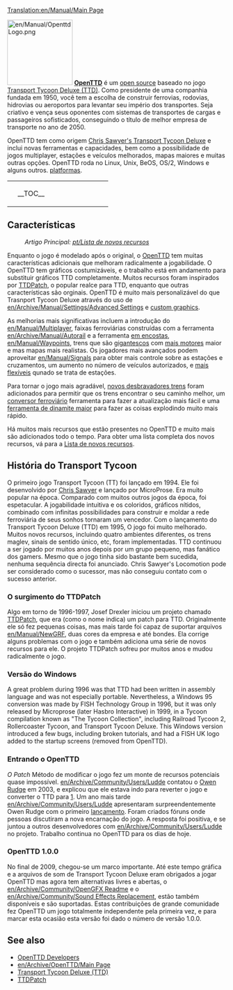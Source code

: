 [[Translation:en/Manual/Main Page]]
{{pt/Tradução|en/Manual/Main Page|100}}
{{pt/Manual/Tabela de conteúdos}}

[[File:en/Manual/OpenttdLogo.png|left|150px]]
[http://www.openttd.org/ '''OpenTTD'''] é um [http://pt.wikipedia.org/wiki/Código_aberto open source] baseado no jogo [http://pt.wikipedia.org/wiki/Transport_Tycoon Transport Tycoon Deluxe (TTD)]. Como presidente de uma companhia fundada em 1950, você tem a escolha de construir ferrovias, rodovias, hidrovias ou aeroportos para levantar seu império dos transportes. Seja criativo e vença seus oponentes com sistemas de transportes de cargas e passageiros sofisticados, conseguindo o título de melhor empresa de transporte no ano de 2050.

OpenTTD tem como origem [http://www.chrissawyer.com/info.htm Chris Sawyer's Transport Tycoon Deluxe] e inclui novas ferramentas e capacidades, bem como a possibilidade de jogos multiplayer, estações e veículos melhorados, mapas maiores e muitas outras opções. OpenTTD roda no Linux, Unix, BeOS, OS/2, Windows e alguns outros.
[[en/Archive/Compilation and Ports/Operating system|platformas]].

{| align="center"
|colspan=2 style="background:none; border:0px"|
|width=200 style="background:none; border:0px"| __TOC__
|style="background:none; border:0px"| [[File:en/Manual/Intro screen.png|frame|center|OpenTTD [[en/Manual/Game interface#main-window-contents|tela de introdução]]]]
|}

==Características==
:''Artigo Principal: [[pt/Lista de novos recursos]]''

Enquanto o jogo é modelado após o original, o [http://www.openttd.org/ OpenTTD] tem muitas características adicionais que melhoram radicalmente a jogabilidade. O OpenTTD tem gráficos costumizáveis, e o trabalho está em andamento para substituir gráficos TTD completamente. Muitos recursos foram inspirados por [http://www.ttdpatch.net/ TTDPatch], o popular realce para TTD, enquanto que outras características são orginais. OpenTTD é muito mais personalizável do que Trasnport Tycoon Deluxe através do uso de [[en/Archive/Manual/Settings/Advanced Settings]] e [[en/Manual/NewGRF|custom graphics]].

As melhorias mais significativas incluem a introdução do [[en/Manual/Multiplayer]], faixas ferroviárias construídas com a ferramenta [[en/Archive/Manual/Autorail]] e a ferramenta [[pt/Construção em encostas|em encostas]], [[en/Manual/Waypoints]], trens que são [[pt/Trens gigantescos|gigantescos]] com [[en/Archive/Manual/Multiheaded trains|mais motores]] maior e mas mapas mais realistas. Os jogadores mais avançados podem aproveitar [[en/Manual/Signals]] para obter mais controle sobre as estações e cruzamentos, um aumento no número de veículos autorizados, e  [[pt/Estações não uniformes|mais flexíveis]] qunado se trata de estações.

Para tornar o jogo mais agradável, [[en/Archive/Manual/Yet Another PBS Patch|novos desbravadores trens]] foram adicionados para permitir que os trens encontrar o seu caminho melhor, um [[en/Manual/Convert rail|conversor ferroviário]] ferramenta para fazer a atualização mais fácil e uma [[en/Archive/Manual/Settings/Extra dynamite|ferramenta de dinamite maior]] para fazer as coisas explodindo muito mais rápido.

Há muitos mais recursos que estão presentes no OpenTTD e muito mais são adicionados todo o tempo. Para obter uma lista completa dos novos recursos, vá para a [[pt/Lista de novos recursos|Lista de novos recursos]].

==História do Transport Tycoon==
O primeiro jogo Transport Tycoon (TT) foi lançado em 1994. Ele foi desenvolvido por [http://www.chrissawyer.com/ Chris Sawyer] e lançado por MicroProse. 
Era muito popular na época. Comparado com muitos outros jogos da época, foi espetacular. A jogabilidade intuitiva e os coloridos, gráficos nítidos, combinado com infinitas possibilidades para construir e moldar a rede ferroviária de seus sonhos tornaram um vencedor.
Com o lançamento do Transport Tycoon Deluxe (TTD) em 1995, O jogo foi muito melhorado. Muitos novos recursos, incluindo quatro ambientes diferentes, os trens maglev, sinais de sentido único, etc, foram implementadas. TTD continuou a ser jogado por muitos anos depois por um grupo pequeno, mas fanático dos gamers. Mesmo que o jogo tinha sido bastante bem sucedida, nenhuma sequência directa foi anunciado. Chris Sawyer's Locomotion pode ser considerado como o sucessor, mas não conseguiu contato com o sucesso anterior.

===O surgimento do TTDPatch===
Algo em torno de 1996-1997, Josef Drexler iniciou um projeto chamado [http://www.ttdpatch.net/ TTDPatch], que era (como o nome indica) um patch para TTD. Originalmente ele só fez pequenas coisas, mas mais tarde foi capaz de suportar arquivos [[en/Manual/NewGRF]], duas cores da empresa e até bondes. Ela corrige alguns problemas com o jogo e também adiciona uma série de novos recursos para ele. O projeto TTDPatch sofreu por muitos anos e mudou radicalmente o jogo.

===Versão do Windows===
A great problem during 1996 was that TTD had been written in assembly language and was not especially portable. Nevertheless, a Windows 95 conversion was made by FISH Technology Group in 1996, but it was only released by Microprose (later Hasbro Interactive) in 1999, in a Tycoon compilation known as "The Tycoon Collection", including Railroad Tycoon 2, Rollercoaster Tycoon, and Transport Tycoon Deluxe. This Windows version introduced a few bugs, including broken tutorials, and had a FISH UK logo added to the startup screens (removed from OpenTTD).

===Entrando o OpenTTD===
''O Patch'' Método de modificar o jogo fez um monte de recursos potenciais quase impossível. [[en/Archive/Community/Users/Ludde]] contatou o [http://www.tt-forums.net/ Owen Rudge] em 2003, e explicou que ele estava indo para reverter o jogo e converter o TTD para [http://pt.wikipedia.org/wiki/C_(linguagem_de_programação)C]. Um ano mais tarde [[en/Archive/Community/Users/Ludde]] apresentaram surpreendentemente Owen Rudge com o primeiro [http://pt.wikipedia.org/wiki/Liberação_de_software lançamento]. Foram criados fóruns onde pessoas discutiram a nova encarnação do jogo. A resposta foi positiva, e se juntou a outros desenvolvedores com [[en/Archive/Community/Users/Ludde]] no projeto. Trabalho continua no OpenTTD para os dias de hoje.

===OpenTTD 1.0.0===
No final de 2009, chegou-se um marco importante. Até este tempo gráfica e a arquivos de som de Transport Tycoon Deluxe eram obrigados a jogar OpenTTD mas agora tem alternativas livres e abertas, o [[en/Archive/Community/OpenGFX Readme]] e o [[en/Archive/Community/Sound Effects Replacement]], estão também disponíveis e são suportadas. Estas contribuições de grande comunidade fez OpenTTD um jogo totalmente independente pela primeira vez, e para marcar esta ocasião esta versão foi dado o número de versão 1.0.0.

==See also==
*[[en/Archive/Community/Developers|OpenTTD Developers]]
*[[en/Archive/OpenTTD/Main Page]]
*[http://pt.wikipedia.org/wiki/Transport_Tycoon Transport Tycoon Deluxe (TTD)]
*[http://www.ttdpatch.net/ TTDPatch]